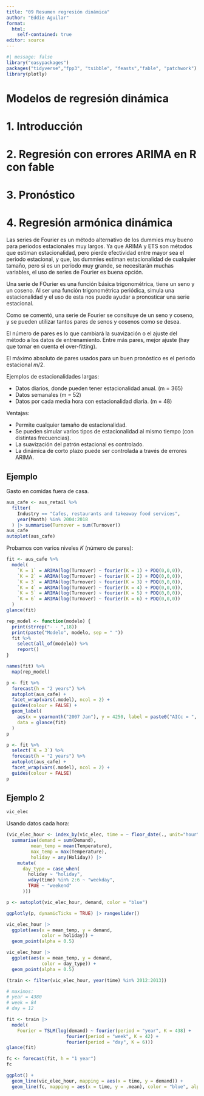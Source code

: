 ```yaml
---
title: "09 Resumen regresión dinámica"
author: "Eddie Aguilar"
format:
  html:
    self-contained: true
editor: source
---
```


```r
#| message: false
library("easypackages")
packages("tidyverse","fpp3", "tsibble", "feasts","fable", "patchwork")
library(plotly)
```


# Modelos de regresión dinámica

# 1. Introducción
# 2. Regresión con errores ARIMA en R con fable
# 3. Pronóstico
# 4. Regresión armónica dinámica

Las series de Fourier es un método alternativo de los dummies muy bueno para periodos estacionales muy largos. Ya que ARIMA y ETS son métodos que estiman estacionalidad, pero pierde efectividad entre mayor sea el periodo estacional, y que, las dummies estiman estacionalidad de cualquier tamaño, pero si es un periodo muy grande, se necesitarán muchas variables, el uso de series de Fourier es buena opción. 

Una serie de FOurier es una función básica trigonométrica, tiene un seno y un coseno. Al ser una función trigonométrica periódica, simula una estacionalidad y el uso de esta nos puede ayudar a pronosticar una serie estacional. 

Como se comentó, una serie de Fourier se consituye de un seno y coseno, y se pueden utilizar tantos pares de senos y cosenos como se desea. 

El número de pares es lo que cambiará la suavización o el ajuste del método a los datos de entrenamiento. Entre más pares, mejor ajuste (hay que tomar en cuenta el over-fitting).

El máximo absoluto de pares usados para un buen pronóstico es el periodo estacional $m / 2$.

Ejemplos de estacionalidades largas:

- Datos diarios, donde pueden tener estacionalidad anual. (m = 365)
- Datos semanales (m = 52)
- Datos por cada media hora con estacionalidad diaria. (m = 48)

Ventajas:

- Permite cualquier tamaño de estacionalidad.
- Se pueden simular varios tipos de estacionalidad al mismo tiempo (con distintas frecuencias).
- La suavización del patrón estacional es controlado.
- La dinámica de corto plazo puede ser controlada a través de errores ARIMA.


## Ejemplo

Gasto en comidas fuera de casa.

```r
aus_cafe <- aus_retail %>%
  filter(
    Industry == "Cafes, restaurants and takeaway food services",
    year(Month) %in% 2004:2018
  ) |> summarise(Turnover = sum(Turnover))
aus_cafe
autoplot(aus_cafe)
```
Probamos con varios niveles $K$ (número de pares):

```r
fit <- aus_cafe %>%
  model(
    `K = 1` = ARIMA(log(Turnover) ~ fourier(K = 1) + PDQ(0,0,0)),
    `K = 2` = ARIMA(log(Turnover) ~ fourier(K = 2) + PDQ(0,0,0)),
    `K = 3` = ARIMA(log(Turnover) ~ fourier(K = 3) + PDQ(0,0,0)),
    `K = 4` = ARIMA(log(Turnover) ~ fourier(K = 4) + PDQ(0,0,0)),
    `K = 5` = ARIMA(log(Turnover) ~ fourier(K = 5) + PDQ(0,0,0)),
    `K = 6` = ARIMA(log(Turnover) ~ fourier(K = 6) + PDQ(0,0,0))
  )
glance(fit)
```

```r
rep_model <- function(modelo) {
  print(strrep("- - ",18))
  print(paste("Modelo", modelo, sep = " "))
  fit %>% 
    select(all_of(modelo)) %>% 
    report()
}

names(fit) %>% 
  map(rep_model)

```

```r
p <- fit %>%
  forecast(h = "2 years") %>%
  autoplot(aus_cafe) +
  facet_wrap(vars(.model), ncol = 2) +
  guides(colour = FALSE) +
  geom_label(
    aes(x = yearmonth("2007 Jan"), y = 4250, label = paste0("AICc = ", format(AICc))),
    data = glance(fit)
  )
p
```

```r
p <- fit %>% 
  select(`K = 3`) %>% 
  forecast(h = "2 years") %>%
  autoplot(aus_cafe) +
  facet_wrap(vars(.model), ncol = 2) +
  guides(colour = FALSE)
p
```

## Ejemplo 2

```r
vic_elec
```

Usando datos cada hora: 

```r
(vic_elec_hour <- index_by(vic_elec, time = ~ floor_date(., unit="hour")) |> 
  summarise(demand = sum(Demand),
         mean_temp = mean(Temperature),
         max_temp = max(Temperature),
         holiday = any(Holiday)) |> 
    mutate(
      day_type = case_when(
        holiday ~ "holiday",
        wday(time) %in% 2:6 ~ "weekday",
        TRUE ~ "weekend"
      )))
```

```r
p <- autoplot(vic_elec_hour, demand, color = "blue")

ggplotly(p, dynamicTicks = TRUE) |> rangeslider()
```

```r
vic_elec_hour |> 
  ggplot(aes(x = mean_temp, y = demand, 
             color = holiday)) +
  geom_point(alpha = 0.5)
```

```r
vic_elec_hour |> 
  ggplot(aes(x = mean_temp, y = demand, 
             color = day_type)) +
  geom_point(alpha = 0.5)
```

```r
(train <- filter(vic_elec_hour, year(time) %in% 2012:2013))
```

```r
# maximos:
# year = 4380
# week = 84
# day = 12

fit <- train |>  
  model(
    Fourier = TSLM(log(demand) ~ fourier(period = "year", K = 438) + 
                      fourier(period = "week", K = 42) + 
                      fourier(period = "day", K = 6)))
glance(fit)
```
```r
fc <- forecast(fit, h = "1 year")
fc
```


```r
ggplot() +
  geom_line(vic_elec_hour, mapping = aes(x = time, y = demand)) + 
  geom_line(fc, mapping = aes(x = time, y = .mean), color = "blue", alpha = 0.8)
```


